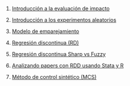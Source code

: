 1.  [Introducción a la evaluación de impacto](../2023-06-13-01-introduccion-a-la-evaluacion-de-impacto/index.qmd)

2.  [Introducción a los experimentos aleatorios](../2023-06-13-02-introduccion-a-los-experimentos-aleatorios/index.qmd)

3.  [Modelo de emparejamiento](../2023-06-13-03-modelo-de-emparejamiento/index.qmd)

4.  [Regresión discontinua (RD)](../2023-06-13-04-regresion-discontinua-rd/index.qmd)

5.  [Regresión discontinua Sharp vs Fuzzy](../2023-06-13-05-regresion-discontinua-sharp-vs-fuzzy/index.qmd)

6.  [Analizando papers con RDD usando Stata y R](../2023-06-13-06-analizando-papers-con-rdd-usando-stata-y-r/index.qmd)

7.  [Método de control sintético (MCS)](../2023-06-13-07-metodo-de-control-sintetico-mcs/index.qmd)